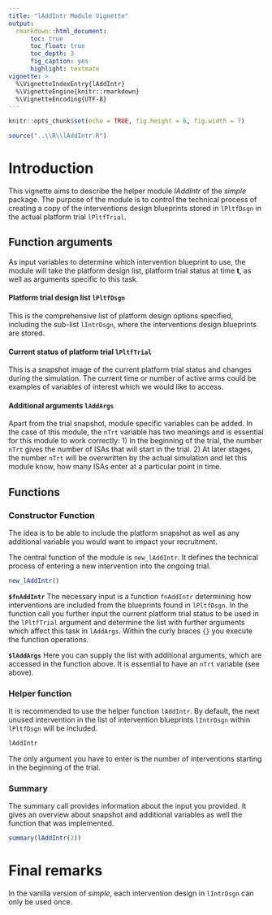 ```yaml
---
title: "lAddIntr Module Vignette"
output: 
  rmarkdown::html_document:
      toc: true
      toc_float: true
      toc_depth: 3
      fig_caption: yes
      highlight: textmate
vignette: >
  %\VignetteIndexEntry{lAddIntr}
  %\VignetteEngine{knitr::rmarkdown}
  %\VignetteEncoding{UTF-8}
---
```


```r
knitr::opts_chunk$set(echo = TRUE, fig.height = 6, fig.width = 7)

source("..\\R\\lAddIntr.R")

```

# Introduction

This vignette aims to describe the helper module *lAddIntr* of the *simple* package.
The purpose of the module is to control the technical process of creating a copy of the interventions design blueprints stored in `lPltfDsgn` in the actual platform trial `lPltfTrial`.

## Function arguments

As input variables to determine which intervention blueprint to use, the module will take the platform design list, platform trial status at time **t**, as well as arguments specific to this task.

#### Platform trial design list `lPltfDsgn` 

This is the comprehensive list of platform design options specified, including the sub-list `lIntrDsgn`, where the interventions design blueprints are stored.

#### Current status of platform trial `lPltfTrial` 

This is a snapshot image of the current platform trial status and changes during the simulation. The current time or number of active arms could be examples of variables of interest which we would like to access.

#### Additional arguments `lAddArgs`

Apart from the trial snapshot, module specific variables can be added. In the case of this module, the `nTrt` variable has two meanings and is essential for this module to work correctly: 1) In the beginning of the trial, the number `nTrt` gives the number of ISAs that will start in the trial. 2) At later stages, the number `nTrt` will be overwritten by the actual simulation and let this module know, how many ISAs enter at a particular point in time.


## Functions

### Constructor Function
The idea is to be able to include the platform snapshot as well as any additional variable you would want to impact your recruitment.

The central function of the module is `new_lAddIntr`. It defines the technical process of entering a new intervention into the ongoing trial.

```r
new_lAddIntr()
```

**`$fnAddIntr`**
The necessary input is a function `fnAddIntr` determining how interventions are included from the blueprints found in `lPltfDsgn`. In the function call you further input the current platform trial status to be used in the `lPltfTrial` argument and determine the list with further arguments which affect this task in `lAddArgs`. 
Within the curly braces `{}` you execute the function operations.

**`$lAddArgs`**
Here you can supply the list with additional arguments, which are accessed in the function above. It is essential to have an `nTrt` variable (see above).


### Helper function

It is recommended to use the helper function `lAddIntr`. By default, the next unused intervention in the list of intervention blueprints `lIntrDsgn` within `lPltfDsgn` will be included.
```r
lAddIntr
```

The only argument you have to enter is the number of interventions starting in the beginning of the trial. 


### Summary

The summary call provides information about the input you provided. It gives an overview about snapshot and additional variables as well the function that was implemented.

```r
summary(lAddIntr(2))
```


# Final remarks

In the vanilla version of *simple*, each intervention design in `lIntrDsgn` can only be used once.
